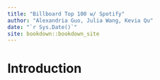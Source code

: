 ```yaml
--- 
title: "Billboard Top 100 w/ Spotify"
author: "Alexandria Guo, Julia Wang, Kevia Qu"
date: "`r Sys.Date()`"
site: bookdown::bookdown_site
---
```


# Introduction

